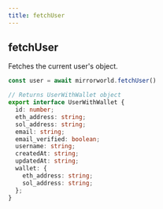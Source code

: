 ```yaml
---
title: fetchUser
---
```


## fetchUser
Fetches the current user's object.

```ts
const user = await mirrorworld.fetchUser()

// Returns UserWithWallet object
export interface UserWithWallet {
  id: number;
  eth_address: string;
  sol_address: string;
  email: string;
  email_verified: boolean;
  username: string;
  createdAt: string;
  updatedAt: string;
  wallet: {
    eth_address: string;
    sol_address: string;
  };
}
```
